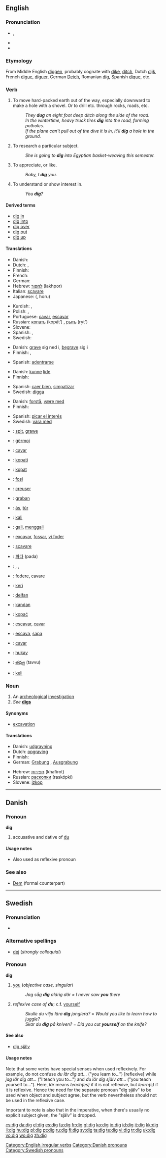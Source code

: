 {{also|DIG|dIG}}
==English==

===Pronunciation===
* {{IPA|/dɪg/}}, {{SAMPA|/dIg/}}
* {{audio|en-us-dig.ogg|Audio (US)}}
* {{rhymes|ɪɡ}}

===Etymology===
From Middle English [[diggen]], probably cognate with [[dike]], [[ditch]], Dutch [[dijk]], French [[digue]], [[diguer]], German [[Deich]], Romanian [[dig]], Spanish [[dique]], etc.

===Verb===
{{en-verb|digs|digging|dug}}

# To move hard-packed earth out of the way, especially downward to make a hole with a shovel.  Or to drill etc. through rocks, roads, etc.
#: ''They '''dug''' an eight foot deep ditch along the side of the road.''
#: ''In the wintertime, heavy truck tires '''dig''' into the road, forming potholes.''
#: ''If the plane can't pull out of the dive it is in, it'll '''dig''' a hole in the ground.''
# {{italbrac|with "into"}} To research a particular subject.
#: ''She is going to '''dig''' into Egyptian basket-weaving this semester.''
# {{slang}} To appreciate, or like.
#: ''Baby, I '''dig''' you.''
# {{slang}} To understand or show interest in.
#: ''You '''dig'''?''

====Derived terms====
* [[dig in]]
* [[dig into]]
* [[dig over]]
* [[dig out]]
* [[dig up]]

====Translations====
{{trans-top|to move hard-packed earth out of the way}}
* Danish: {{t-|da|grave}}
* Dutch: {{t+|nl|graven}}, {{t+|nl|delven}}
* Finnish: {{t+|fi|kaivaa}}
* French: {{t+|fr|creuser}}
* German: {{t+|de|graben}}
* Hebrew: [[לחפור]] (lakhpor)
* Italian: [[scavare]]
* Japanese: {{Jpan|[[掘る]]}} ({{Jpan|[[ほる]]}}, horu)
{{trans-mid}}
* Kurdish: {{KUchar|[[هه‌ڵکوڵین]]}}, {{KUchar|[[هه‌ڵقه‌ندن]]}}
* Polish: {{t+|pl|kopać}}, {{t+|pl|wykopywać}}
* Portuguese: [[cavar]], [[escavar]]
* Russian: [[копать]] (kopát’) {{impf}}, [[рыть]] (ryt') {{impf}}
* Slovene: {{t+|sl|kopati}}
* Spanish: {{t-|es|excavar}}, {{t-|es|ahondar}}
* Swedish: {{t-|sv|gräva}}
{{trans-bottom}}

{{trans-top|to research a particular subject}}
* Danish: [[grave]] sig ned i, [[begrave]] sig i
* Finnish: {{t-|fi|kaivella}}, {{t-|fi|tonkia}}
{{trans-mid}}
* Spanish: [[adentrarse]]
{{trans-bottom}}

{{trans-top|(''slang'') to appreciate, or like}}
* Danish: [[kunne]] [[lide]]
* Finnish: {{t+|fi|digata}}
{{trans-mid}}
* Spanish: [[caer bien]], [[simpatizar]]
* Swedish: [[digga]]
{{trans-bottom}}

{{trans-top|(''slang'') to understand or show interest in}}
* Danish: [[forstå]], [[være med]]
* Finnish: {{t-|fi|tajuta}}
{{trans-mid}}
* Spanish: [[picar el interés]]
* Swedish: [[vara med]]
{{trans-bottom}}

{{checktrans-top}}
* {{ttbc|Afrikaans}}: [[spit]], [[grawe]]
* {{ttbc|Albanian}}: [[gërmoj]]
* {{ttbc|Catalan}}: [[cavar]]
* {{ttbc|Croatian}}: [[kopati]]
* {{ttbc|Czech}}: [[kopat]]
* {{ttbc|Esperanto}}: [[fosi]]
* {{ttbc|French}}: [[creuser]]
* {{ttbc|Gothic}}: [[graban]]
* {{ttbc|Hungarian}}: [[ás]], [[túr]]
* {{ttbc|Ilocano}}: [[kali]]
* {{ttbc|Indonesian}}: [[gali]], [[gali|menggali]]
* {{ttbc|Interlingua}}: [[excavar]], [[fossar]], [[vi foder]]
* {{ttbc|Italian}}: [[scavare]]
{{trans-mid}}
* {{ttbc|Korean}}: [[파다]] (pada)
* {{ttbc|Kurdish}}: {{t|ku|kolîn}}, {{t|ku|kêlan}}, {{t|ku|kolandin}}
* {{ttbc|Latin}}: [[fodere]], [[cavare]]
* {{ttbc|Maori}}: [[keri]]
* {{ttbc|Old English}}: [[delfan]]
* {{ttbc|Persian}}: [[kandan]]
* {{ttbc|Polish}}: [[kopać]]
* {{ttbc|Portuguese}}: [[escavar]], [[cavar]]
* {{ttbc|Romanian}}:  [[escava]], [[sapa]]
* {{ttbc|Spanish}}: [[cavar]]
* {{ttbc|Tagalog}}: [[hukay]]
* {{ttbc|Telugu}}: [[తవ్వు]] (tavvu)
* {{ttbc|Tongan}}: [[keli]]
{{trans-bottom}}

===Noun===
{{en-noun}}

# An [[archeological]] [[investigation]]
# ''See'' '''[[digs]]'''

====Synonyms====
* [[excavation]]

====Translations====
{{trans-top|archeological investigation}}
* Danish: [[udgravning]] {{c}}
* Dutch: [[opgraving]] {{f}}
* Finnish: {{t-|fi|kaivaus|p|alt=kaivaukset}}
* German: [[Grabung]] {{f}}, [[Ausgrabung]] {{f}}
{{trans-mid}}
* Hebrew: [[חפירות]] (khafirot) {{f|p}}
* Russian: [[раскопки]] (raskópki) {{f|p}}
* Slovene: [[izkop]] {{m}}
{{trans-bottom}}

[[Category:English irregular verbs]]

----

==Danish==

===Pronoun===
'''dig'''

# {{personal}} accusative and dative of [[du#Danish|du]]

====Usage notes====
* Also used as reflexive pronoun

===See also===
* [[Dem#Danish|Dem]] (formal counterpart)

[[Category:Danish pronouns]]

----

==Swedish==

===Pronunciation===
* {{audio|Sv-dig.ogg|audio}}

===Alternative spellings===
* [[dej]] (''strongly colloquial'')

===Pronoun===
'''dig'''

# [[you]] (''objective case, singular'')
#: ''Jag såg '''dig''' aldrig där = I never saw '''you''' there ''
# ''reflexive case of '''du'''''; c.f. [[yourself]]
#: ''Skulle du vilja lära '''dig''' jonglera?'' = ''Would you like to learn how to juggle?''
#: ''Skar du '''dig''' på kniven?'' = ''Did you cut '''yourself''' on the knife?''

====See also====
* [[dig själv]]

====Usage notes====
Note that some verbs have special senses when used reflexively. For example, do not confuse ''du lär dig att...'' ("you learn to...") [reflexive] while ''jag lär dig att...'' ("I teach you to...") and ''du lär dig själv att...'' ("you teach yourself to..."). Here, ''lär'' means ''teach(es)'' if it is not reflexive, but ''learn(s)'' if it is reflexive. Hence the need for the separate pronoun "dig själv" to be used when object and subject agree, but the verb nevertheless should not be used in the reflexive case.

Important to note is also that in the imperative, when there's usually no explicit subject given, the "själv" is dropped.

[[Category:Swedish pronouns]]

[[cs:dig]]
[[da:dig]]
[[el:dig]]
[[es:dig]]
[[fa:dig]]
[[fr:dig]]
[[gl:dig]]
[[ko:dig]]
[[io:dig]]
[[id:dig]]
[[it:dig]]
[[kk:dig]]
[[li:dig]]
[[hu:dig]]
[[pl:dig]]
[[pt:dig]]
[[ru:dig]]
[[fi:dig]]
[[sv:dig]]
[[ta:dig]]
[[te:dig]]
[[vi:dig]]
[[tr:dig]]
[[uk:dig]]
[[vo:dig]]
[[wo:dig]]
[[zh:dig]]
